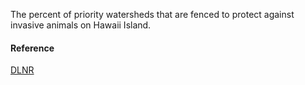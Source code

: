 The percent of priority watersheds that are fenced to protect against invasive animals on Hawaii Island.

#### Reference

[DLNR](NA)